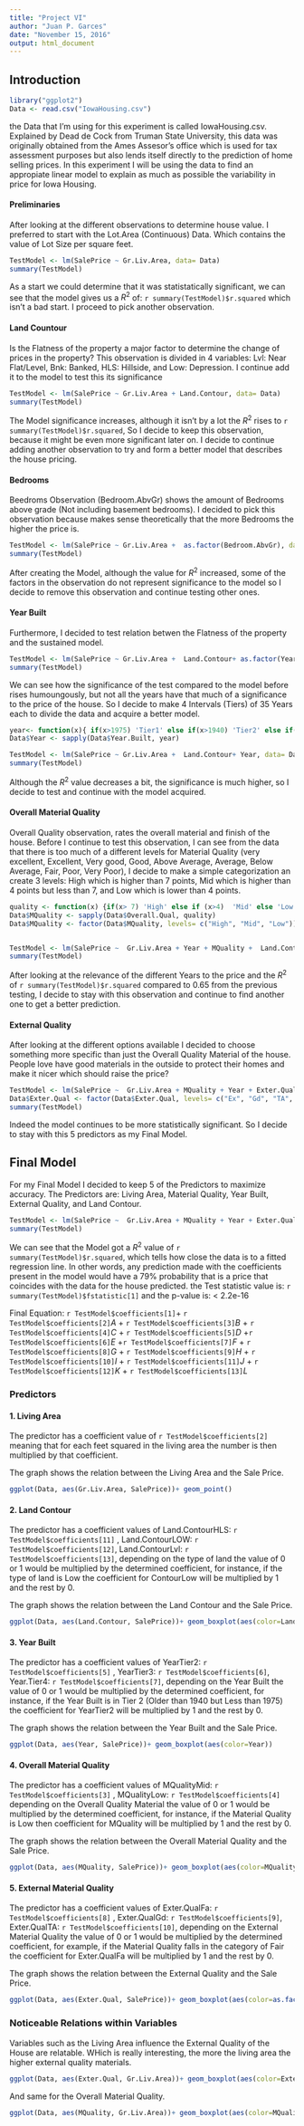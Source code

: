 ```yaml
---
title: "Project VI"
author: "Juan P. Garces"
date: "November 15, 2016"
output: html_document
---
```


## Introduction

```r
library("ggplot2")
Data <- read.csv("IowaHousing.csv")
```

the Data that I'm using for this experiment is called IowaHousing.csv. Explained by Dead de Cock from Truman State University, this data was originally obtained from the Ames Assesor's office which is used for tax assessment purposes but also lends itself directly to the prediction of home selling prices. In this experiment I will be using the data to find an appropiate linear model to explain as much as possible the variability in price for Iowa Housing.

#### Preliminaries
After looking at the different observations to determine house value. I preferred to start with the Lot.Area (Continuous) Data. Which contains the value of Lot Size per square feet.

```r
TestModel <- lm(SalePrice ~ Gr.Liv.Area, data= Data)
summary(TestModel)
```

As a start we could determine that it was statistatically significant, we can see that the model gives us a $R^2$ of: `r summary(TestModel)$r.squared` which isn't a bad start. I proceed to pick another observation. 

#### Land Countour
Is the Flatness of the property a major factor to determine the change of prices in the property? This observation is divided in 4 variables: Lvl: Near Flat/Level, Bnk: Banked, HLS: Hillside, and Low: Depression. I continue add it to the model to test this its significance 

```r
TestModel <- lm(SalePrice ~ Gr.Liv.Area + Land.Contour, data= Data)
summary(TestModel)
```

The Model significance increases, although it isn't by a lot the $R^2$ rises to `r summary(TestModel)$r.squared`, So I decide to keep this observation, because it might be even more significant later on. I decide to continue adding another observation to try and form a better model that describes the house pricing.

#### Bedrooms

Beedroms Observation (Bedroom.AbvGr) shows the amount of Bedrooms above grade (Not including basement bedrooms). I decided to pick this observation because makes sense theoretically that the more Bedrooms the higher the price is.

```r
TestModel <- lm(SalePrice ~ Gr.Liv.Area +  as.factor(Bedroom.AbvGr), data= Data)
summary(TestModel)
```

After creating the Model, although the value for $R^2$ increased, some of the factors in the observation do not represent significance to the model so I decide to remove this observation and continue testing other ones.

#### Year Built

Furthermore, I decided to test relation betwen the Flatness of the property and the sustained model. 
```r
TestModel <- lm(SalePrice ~ Gr.Liv.Area +  Land.Contour+ as.factor(Year.Built), data= Data)
summary(TestModel)
```

We can see how the significance of the test compared to the model before rises humoungously, but not all the years have that much of a significance to the price of the house. So I decide to make 4 Intervals (Tiers) of 35 Years each to divide the data and acquire a better model. 

```r
year<- function(x){ if(x>1975) 'Tier1' else if(x>1940) 'Tier2' else if(x>1905) 'Tier3' else 'Tier4'}
Data$Year <- sapply(Data$Year.Built, year)

TestModel <- lm(SalePrice ~ Gr.Liv.Area +  Land.Contour+ Year, data= Data)
summary(TestModel)
```

Although the $R^2$ value decreases a bit, the significance is much higher, so I decide to test and continue with the model acquired.

#### Overall Material Quality

Overall Quality observation, rates the overall material and finish of the house. Before I continue to test this observation, I can see from the data that there is too much of a different levels for Material Quality (very excellent, Excellent, Very good, Good, Above Average, Average, Below Average, Fair, Poor, Very Poor), I decide to make a simple categorization an create 3 levels: High which is higher than 7 points, Mid which is higher than 4 points but less than 7, and Low which is lower than 4 points.

```r
quality <- function(x) {if(x> 7) 'High' else if (x>4)  'Mid' else 'Low'}
Data$MQuality <- sapply(Data$Overall.Qual, quality)
Data$MQuality <- factor(Data$MQuality, levels= c("High", "Mid", "Low"))


TestModel <- lm(SalePrice ~  Gr.Liv.Area + Year + MQuality +  Land.Contour, data= Data)
summary(TestModel)

```

After looking at the relevance of the different Years to the price and the $R^2$ of `r summary(TestModel)$r.squared` compared to 0.65 from the previous testing, I decide to stay with this observation and continue to find another one to get a better prediction.

#### External Quality

After looking at the different options available I decided to choose something more specific than just the Overall Quality Material of the house. People love have good materials in the outside to protect their homes and make it nicer which should raise the price?

```r
TestModel <- lm(SalePrice ~  Gr.Liv.Area + MQuality + Year + Exter.Qual +  Land.Contour, data= Data)
Data$Exter.Qual <- factor(Data$Exter.Qual, levels= c("Ex", "Gd", "TA", "Fa", "PO"))
summary(TestModel)
```

Indeed the model continues to be more statistically significant. So I decide to stay with this 5 predictors as my Final Model.

## Final Model

For my Final Model I decided to keep 5 of the Predictors to maximize accuracy. The Predictors are: Living Area, Material Quality, Year Built, External Quality, and Land Contour. 

```r
TestModel <- lm(SalePrice ~  Gr.Liv.Area + MQuality + Year + Exter.Qual +  Land.Contour, data= Data)
summary(TestModel)
```

We can see that the Model got a $R^2$ value of `r summary(TestModel)$r.squared`, which tells how close the data is to a fitted regression line. In other words, any prediction made with the coefficients present in the model would have a 79% probability that is a price that coincides with the data for the house predicted. the Test statistic value is: `r summary(TestModel)$fstatistic[1]`  and the p-value is: < 2.2e-16

Final Equation: `r TestModel$coefficients[1] `+ `r TestModel$coefficients[2]`$A$ + `r TestModel$coefficients[3]`$B$ + `r TestModel$coefficients[4]`$C$ + `r TestModel$coefficients[5]`$D$ +`r TestModel$coefficients[6]`$E$ +`r TestModel$coefficients[7]`$F$ + `r TestModel$coefficients[8]`$G$ + `r TestModel$coefficients[9]`$H$ + `r TestModel$coefficients[10]`$I$ + `r TestModel$coefficients[11]`$J$ + `r TestModel$coefficients[12]`$K$ + `r TestModel$coefficients[13]`$L$

### Predictors

#### 1. Living Area

The predictor has a coefficient value of `r TestModel$coefficients[2]` meaning that for each feet squared in the living area the number is then multiplied by that coefficient. 

The graph shows the relation between the Living Area and the Sale Price.

```r
ggplot(Data, aes(Gr.Liv.Area, SalePrice))+ geom_point()
```

#### 2. Land Contour

The predictor has a coefficient values of Land.ContourHLS: `r TestModel$coefficients[11]` , Land.ContourLOW: `r TestModel$coefficients[12]`, Land.ContourLvl: `r TestModel$coefficients[13]`, depending on the type of land the value of 0 or 1 would be multiplied by the determined coefficient, for instance, if the type of land is Low the coefficient for ContourLow will be multiplied by 1 and the rest by 0.

The graph shows the relation between the Land Contour and the Sale Price.

```r
ggplot(Data, aes(Land.Contour, SalePrice))+ geom_boxplot(aes(color=Land.Contour))
```

#### 3. Year Built

The predictor has a coefficient values of YearTier2: `r TestModel$coefficients[5]` , YearTier3: `r TestModel$coefficients[6]`, Year.Tier4: `r TestModel$coefficients[7]`, depending on the Year Built the value of 0 or 1 would be multiplied by the determined coefficient, for instance, if the Year Built is in Tier 2 (Older than 1940 but Less than 1975) the coefficient for YearTier2 will be multiplied by 1 and the rest by 0.

The graph shows the relation between the Year Built and the Sale Price.

```r
ggplot(Data, aes(Year, SalePrice))+ geom_boxplot(aes(color=Year))
```

#### 4. Overall Material Quality

The predictor has a coefficient values of MQualityMid: `r TestModel$coefficients[3]` , MQualityLow: `r TestModel$coefficients[4]` depending on the Overall Quality Material the value of 0 or 1 would be multiplied by the determined coefficient, for instance, if the Material Quality is Low then coefficient for MQuality will be multiplied by 1 and the rest by 0.

The graph shows the relation between the Overall Material Quality and the Sale Price.

```r
ggplot(Data, aes(MQuality, SalePrice))+ geom_boxplot(aes(color=MQuality))
```

#### 5. External Material Quality

The predictor has a coefficient values of Exter.QualFa: `r TestModel$coefficients[8]` , Exter.QualGd: `r TestModel$coefficients[9]`, Exter.QualTA: `r TestModel$coefficients[10]`, depending on the External Material Quality the value of 0 or 1 would be multiplied by the determined coefficient, for example, if the Material Quality falls in the category of Fair the coefficient for Exter.QualFa will be multiplied by 1 and the rest by 0.

The graph shows the relation between the External Quality and the Sale Price.

```r
ggplot(Data, aes(Exter.Qual, SalePrice))+ geom_boxplot(aes(color=as.factor(Exter.Qual)))
```

### Noticeable Relations within Variables

Variables such as the Living Area influence the External Quality of the House are relatable. WHich is really interesting, the more the living area the higher external quality materials.

```r
ggplot(Data, aes(Exter.Qual, Gr.Liv.Area))+ geom_boxplot(aes(color=Exter.Qual))

```

And same for the Overall Material Quality.

```r
ggplot(Data, aes(MQuality, Gr.Liv.Area))+ geom_boxplot(aes(color=MQuality))

```